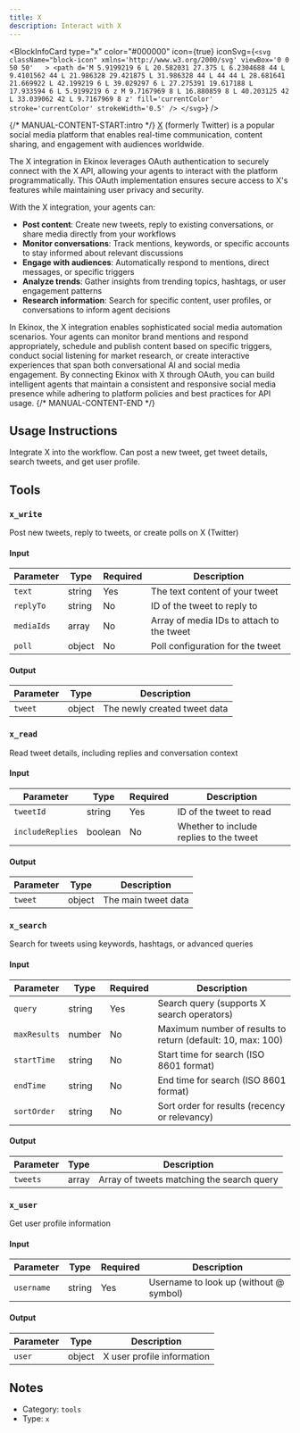 ```yaml
---
title: X
description: Interact with X
---
```



<BlockInfoCard 
  type="x"
  color="#000000"
  icon={true}
  iconSvg={`<svg className="block-icon" xmlns='http://www.w3.org/2000/svg' viewBox='0 0 50 50'   >
      <path
        d='M 5.9199219 6 L 20.582031 27.375 L 6.2304688 44 L 9.4101562 44 L 21.986328 29.421875 L 31.986328 44 L 44 44 L 28.681641 21.669922 L 42.199219 6 L 39.029297 6 L 27.275391 19.617188 L 17.933594 6 L 5.9199219 6 z M 9.7167969 8 L 16.880859 8 L 40.203125 42 L 33.039062 42 L 9.7167969 8 z'
        fill='currentColor'
        stroke='currentColor'
        strokeWidth='0.5'
      />
    </svg>`}
/>

{/* MANUAL-CONTENT-START:intro */}
[X](https://x.com/) (formerly Twitter) is a popular social media platform that enables real-time communication, content sharing, and engagement with audiences worldwide.

The X integration in Ekinox leverages OAuth authentication to securely connect with the X API, allowing your agents to interact with the platform programmatically. This OAuth implementation ensures secure access to X's features while maintaining user privacy and security.

With the X integration, your agents can:

- **Post content**: Create new tweets, reply to existing conversations, or share media directly from your workflows
- **Monitor conversations**: Track mentions, keywords, or specific accounts to stay informed about relevant discussions
- **Engage with audiences**: Automatically respond to mentions, direct messages, or specific triggers
- **Analyze trends**: Gather insights from trending topics, hashtags, or user engagement patterns
- **Research information**: Search for specific content, user profiles, or conversations to inform agent decisions

In Ekinox, the X integration enables sophisticated social media automation scenarios. Your agents can monitor brand mentions and respond appropriately, schedule and publish content based on specific triggers, conduct social listening for market research, or create interactive experiences that span both conversational AI and social media engagement. By connecting Ekinox with X through OAuth, you can build intelligent agents that maintain a consistent and responsive social media presence while adhering to platform policies and best practices for API usage.
{/* MANUAL-CONTENT-END */}


## Usage Instructions

Integrate X into the workflow. Can post a new tweet, get tweet details, search tweets, and get user profile.



## Tools

### `x_write`

Post new tweets, reply to tweets, or create polls on X (Twitter)

#### Input

| Parameter | Type | Required | Description |
| --------- | ---- | -------- | ----------- |
| `text` | string | Yes | The text content of your tweet |
| `replyTo` | string | No | ID of the tweet to reply to |
| `mediaIds` | array | No | Array of media IDs to attach to the tweet |
| `poll` | object | No | Poll configuration for the tweet |

#### Output

| Parameter | Type | Description |
| --------- | ---- | ----------- |
| `tweet` | object | The newly created tweet data |

### `x_read`

Read tweet details, including replies and conversation context

#### Input

| Parameter | Type | Required | Description |
| --------- | ---- | -------- | ----------- |
| `tweetId` | string | Yes | ID of the tweet to read |
| `includeReplies` | boolean | No | Whether to include replies to the tweet |

#### Output

| Parameter | Type | Description |
| --------- | ---- | ----------- |
| `tweet` | object | The main tweet data |

### `x_search`

Search for tweets using keywords, hashtags, or advanced queries

#### Input

| Parameter | Type | Required | Description |
| --------- | ---- | -------- | ----------- |
| `query` | string | Yes | Search query \(supports X search operators\) |
| `maxResults` | number | No | Maximum number of results to return \(default: 10, max: 100\) |
| `startTime` | string | No | Start time for search \(ISO 8601 format\) |
| `endTime` | string | No | End time for search \(ISO 8601 format\) |
| `sortOrder` | string | No | Sort order for results \(recency or relevancy\) |

#### Output

| Parameter | Type | Description |
| --------- | ---- | ----------- |
| `tweets` | array | Array of tweets matching the search query |

### `x_user`

Get user profile information

#### Input

| Parameter | Type | Required | Description |
| --------- | ---- | -------- | ----------- |
| `username` | string | Yes | Username to look up \(without @ symbol\) |

#### Output

| Parameter | Type | Description |
| --------- | ---- | ----------- |
| `user` | object | X user profile information |



## Notes

- Category: `tools`
- Type: `x`

